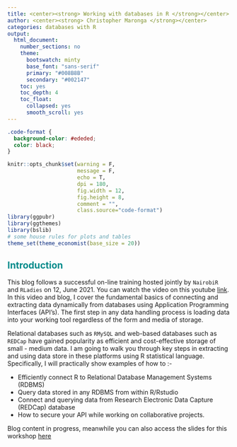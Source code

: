 ```yaml
---
title: <center><strong> Working with databases in R </strong></center>
author: <center><strong> Christopher Maronga </strong></center>
categories: databases with R
output: 
  html_document:
    number_sections: no
    theme: 
      bootswatch: minty
      base_font: "sans-serif"
      primary: "#008B8B"
      secondary: "#002147"
    toc: yes
    toc_depth: 4
    toc_float:
      collapsed: yes
      smooth_scroll: yes
---
```


<style>
h1, h2, h3, h4, h5, h6, legend {
    color: #008B8B;
}

#nav-top span.glyphicon {
    color: #22983B;
}

#table-of-contents header {
    color: #22983B;
}

#table-of-contents h2 {
    background-color: #22983B;
}

#main a {
    background-image: linear-gradient(180deg,#d64a70,#d64a70);
    color: #c7254e;
}

a:hover {
    color: #ff0000;
}

  #content {
    max-width: 13000px;
  }
  
  #sidebar h2 {
    background-color: #008B8B;
  }

</style>


```css
.code-format {
  background-color: #ededed;
  color: black;
}
```



```r
knitr::opts_chunk$set(warning = F, 
                      message = F,
                      echo = T, 
                      dpi = 180, 
                      fig.width = 12, 
                      fig.height = 8,
                      comment = "",
                      class.source="code-format")
library(ggpubr)
library(ggthemes)
library(bslib)
# some house rules for plots and tables
theme_set(theme_economist(base_size = 20))
```


## Introduction

This blog follows a successful on-line training hosted jointly by `NairobiR` and `RLadies` on 12, June 2021. You can watch the video on this youtube [link](https://www.youtube.com/watch?v=txMmjDQoQqE&t=4559s). In this video and blog, I cover the fundamental basics of connecting and extracting data dynamically from databases using Application Programming Interfaces (API's). The first step in any data handling process is loading data into your working tool regardless of the form and media of storage.

Relational databases such as `RMySQL` and web-based databases such as `REDCap` have gained popularity as efficient and cost-effective storage of small - medium data. I am going to walk you through key steps in extracting and using data store in these platforms using R statistical language. Specifically, I will practically show examples of how to :-

- Efficiently connect R to Relational Database Management Systems (RDBMS)
- Query data stored in any RDBMS from within R/Rstudio
- Connect and querying data from Research Electronic Data Capture (REDCap) database
- How to secure your API while working on collaborative projects.


Blog content in progress, meanwhile you can also access the slides for this workshop [here](https://github.com/cmaronga/cmaronga.github.io/blob/main/my_files/working_with_databases_in_R.pdf)








